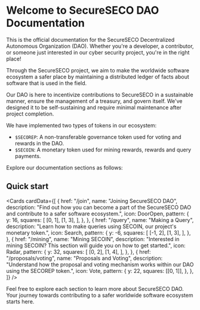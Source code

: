 
# Welcome to SecureSECO DAO Documentation

<Callout type="info" emoji="👾">
  This is the official documentation for the SecureSECO Decentralized Autonomous
  Organization (DAO). Whether you're a developer, a contributor, or someone just
  interested in our cyber security project, you're in the right place!
</Callout>

Through the SecureSECO project, we aim to make the worldwide software ecosystem a safer place by maintaining a distributed ledger of facts about software that is used in the field.

Our DAO is here to incentivize contributions to SecureSECO in a sustainable manner, ensure the management of a treasury, and govern itself. We've designed it to be self-sustaining and require minimal maintenance after project completion.

We have implemented two types of tokens in our ecosystem:

- `$SECOREP`: A non-transferable governance token used for voting and rewards in the DAO.
- `$SECOIN`: A monetary token used for mining rewards, rewards and query payments.

Explore our documentation sections as follows:

## Quick start

<Cards
  cardData={[
    {
      href: "/join",
      name: "Joining SecureSECO DAO",
      description:
        "Find out how you can become a part of the SecureSECO DAO and contribute to a safer software ecosystem.",
      icon: DoorOpen,
      pattern: {
        y: 16,
        squares: [
          [0, 1],
          [1, 3],
        ],
      },
    },
    {
      href: "/query",
      name: "Making a Query",
      description:
        "Learn how to make queries using SECOIN, our project's monetary token.",
      icon: Search,
      pattern: {
        y: -6,
        squares: [
          [-1, 2],
          [1, 3],
        ],
      },
    },
    {
      href: "/mining",
      name: "Mining SECOIN",
      description:
        "Interested in mining SECOIN? This section will guide you on how to get started.",
      icon: Radar,
      pattern: {
        y: 32,
        squares: [
          [0, 2],
          [1, 4],
        ],
      },
    },
    {
      href: "/proposals/voting",
      name: "Proposals and Voting",
      description:
        "Understand how the proposal and voting mechanism works within our DAO using the SECOREP token.",
      icon: Vote,
      pattern: {
        y: 22,
        squares: [[0, 1]],
      },
    },
  ]}
/>

Feel free to explore each section to learn more about SecureSECO DAO. Your journey towards contributing to a safer worldwide software ecosystem starts here.
